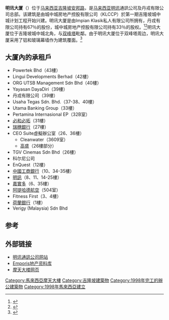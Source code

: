 {{Coord|3|9|29|N|101|42|47|E|display=title|type:landmark}}
{{Infobox building
| mapframe-zoom = 16
|name=明讯大厦<br />Menara Maxis
|image=Maxis Tower, Kuala Lumpur.jpg
|start_date=1995年
|completion_date=1998年
|status={{green|竣工}}
|building_type=[[摩天大楼|摩天大楼]]
|use=[[办公室|办公室]]
|architectural_style=[[后现代主义建筑|后现代主义建筑]]
|location={{MAL}} {{KL}}
|roof=212.1米
|top_floor=-
|antenna_spire=-
|floor_count=49
|floor_area=7.48万[[平方米|平方米]]
|architect=Kevin Roche, John Dinkeloo and Associates (USA) NR Associates Sdn Bhd
|owner=[[明讯|明讯]]<br>KLCC房地产控股（[[地上权|地上权]]）
|landlord=[[吉隆坡市政局|吉隆坡市政局]]（国有土地所有权）
|}}

'''明讯大厦'''（{{lang-ms|Menara Maxis}}）位于[[马来西亚|马来西亚]][[吉隆坡|吉隆坡]][[安邦路|安邦路]]，是[[马来西亚|马来西亚]][[明讯|明讯]]通訊公司及丹戎有限公司总部。该建筑是由城中城房地产控股有限公司（KLCCP）於第一期吉隆坡城中城计划工程开始兴建。明讯大厦是由Impian Klasik私人有限公司所拥有，丹戎有限公司持有67％的股份，城中城房地产控股有限公司持有33％的股权。<ref>{{cite news| title=Tanjong info on Impian Klasik| url=http://www.tanjongplc.com/flashSite/businessActivities/propertyInvestment.asp| deadurl=yes| archiveurl=https://web.archive.org/web/20091008114204/http://www.tanjongplc.com/flashSite/businessActivities/propertyInvestment.asp| archivedate=2009-10-08}}</ref><ref>{{cite news| title=KLCCP info on Impian Klasik| url=http://www.klcc.com.my/KLCCPCorp/KLCCP/AboutUs.html| deadurl=yes| archiveurl=https://web.archive.org/web/20090729065523/http://www.klcc.com.my/KLCCPCorp/KLCCP/AboutUs.html| archivedate=2009-07-29}}</ref>明讯大厦位于吉隆坡城中城北角，与[[双峰塔|双峰塔]]毗鄰。由于明讯大厦位于双峰塔周边，明讯大厦采用了铝和玻璃幕墙作为建筑覆面。<ref>{{cite news| title=Menara Maxis on Rahim & Co| url=http://www.rahim-co.com/property_detail.php?id=54| publisher=Rahim & Co| deadurl=yes| archiveurl=https://web.archive.org/web/20070709052403/http://www.rahim-co.com/property_detail.php?id=54| archivedate=2007-07-09}}</ref>

== 大厦內的承租戶 ==
* Powertek Bhd（43樓）
* Lingui Developments Berhad（42樓）
* ORG UTSB Management Sdn Bhd（40樓）
* Yayasan DayaDiri（39樓）
* 丹戎有限公司（39樓）
* Usaha Tegas Sdn. Bhd.（37-38、40樓）
* Utama Banking Group（33樓）
* Pertamina Internasional EP（32B室）
* [[必和必拓|必和必拓]]（31樓）
* [[瑞穗銀行|瑞穗銀行]]（27樓）
* CEO Suite虛擬辦公室（26、36樓）
** Cleanwater（3609室）
** [[高盛|高盛]]（26樓部分）
* TGV Cinemas Sdn Bhd（26樓）
* 科尔尼公司
* EnQuest（12樓）
* [[中國工商銀行|中國工商銀行]]（10、34-35樓）
* [[明訊|明訊]]（8、11、14-25樓）
* [[嘉實多|嘉實多]]（6、35樓）
* [[阿提哈德航空|阿提哈德航空]]（504室）
* Fitness First（3、4樓）
* [[荷蘭銀行|荷蘭銀行]]（1樓）
* Verigy (Malaysia) Sdn Bhd

== 参考 ==
{{reflist}}

==外部链接==
{{Portal|马来西亚}}
* [http://www.maxis.com.my 明讯通訊公司网站] {{Wayback|url=http://www.maxis.com.my/ |date=20151012193548 }}
* [http://www.emporis.com/application/?nav=building&id=105769&lng=8 Emporis地产资料库]
* [http://skyscraperpage.com/cities/?buildingID=302 摩天大楼网页] {{Wayback|url=http://skyscraperpage.com/cities/?buildingID=302 |date=20100205025846 }}
{{星光大道吉隆坡城中城商圈}}
{{马来西亚摩天大楼}}
[[Category:馬來西亞摩天大樓|Category:馬來西亞摩天大樓]]
[[Category:吉隆坡建築物|Category:吉隆坡建築物]]
[[Category:1998年完工的辦公建築物|Category:1998年完工的辦公建築物]]
[[Category:1998年馬來西亞建立|Category:1998年馬來西亞建立]]